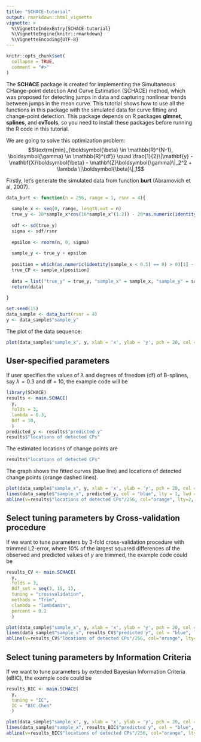 ---
title: "SCHACE-tutorial"
output: rmarkdown::html_vignette
vignette: >
  %\VignetteIndexEntry{SCHACE-tutorial}
  %\VignetteEngine{knitr::rmarkdown}
  %\VignetteEncoding{UTF-8}
---

```{r, include = FALSE, warning=FALSE}
knitr::opts_chunk$set(
  collapse = TRUE,
  comment = "#>"
)
```
The **SCHACE** package is created for implementing the Simultaneous CHange-point
detection And Curve Estimation (SCHACE) method, which was proposed for detecting jumps in data and capturing nonlinear
trends between jumps in the mean curve. This tutorial shows how to use all the functions in this package with the simulated data for curve fitting and change-point detection. This package depends on R packages **glmnet**, **splines**, and **cvTools**, so you need to install these packages before running the R code in this tutorial.

We are going to solve this optimization problem:
$$\textrm{min}_{\boldsymbol{\beta} \in \mathbb{R}^{N-1}, \boldsymbol{\gamma} \in \mathbb{R}^{df}} \quad \frac{1}{2}\|\mathbf{y} - \mathbf{X}\boldsymbol{\beta} -  \mathbf{Z}\boldsymbol{\gamma}\|_2^2 + \lambda \|\boldsymbol{\beta}\|_1$$

Firstly, let's generate the simulated data from function **burt** (Abramovich et al, 2007).
```{r setup}
data_burt <- function(n = 256, range = 1, rsnr = 4){
  
  sample_x <- seq(0, range, length.out = n)
  true_y <- 20*sample_x*cos(16*sample_x^(1.2)) - 20*as.numeric(identity(sample_x < 0.5))
  
  sdf <- sd(true_y)
  sigma <- sdf/rsnr
  
  epsilon <- rnorm(n, 0, sigma)
  
  sample_y <- true_y + epsilon
  
  position = which(as.numeric(identity(sample_x < 0.5) == 0) > 0)[1] - 1
  true_CP <- sample_x[position]
  
  data = list("true_y" = true_y, "sample_x" = sample_x, "sample_y" = sample_y, "true CPs" = true_CP, "noise" = sigma)
  return(data)
  
}

set.seed(15)
data_sample <- data_burt(rsnr = 4)
y <- data_sample$"sample_y"
```
The plot of the data sequence:
```{r fig1, fig.height = 5, fig.width = 5, fig.align = "center"}
plot(data_sample$"sample_x", y, xlab = 'x', ylab = 'y', pch = 20, col = "gray")
```

## User-specified parameters
If user specifies the values of $\lambda$ and degrees of freedom (df) of B-splines, say $\lambda = 0.3$ and df = 10, the example code will be
```{r}
library(SCHACE)
results <- main.SCHACE(
  y,
  folds = 3,
  lambda = 0.3,
  Bdf = 10,
  )
predicted_y <- results$"predicted y"
results$"locations of detected CPs"
```
The estimated locations of change points are
```{r}
results$"locations of detected CPs"
```
The graph shows the fitted curves (blue line) and locations of detected change points (orange dashed lines).
```{r fig2, fig.height = 5, fig.width = 5, fig.align = "center"}
plot(data_sample$"sample_x", y, xlab = 'x', ylab = 'y', pch = 20, col = "gray")
lines(data_sample$"sample_x", predicted_y, col = "blue", lty = 1, lwd = 2)
abline(v=results$"locations of detected CPs"/256, col="orange", lty=2, lwd=2)
```

## Select tuning parameters by Cross-validation procedure

If we want to tune parameters by 3-fold cross-validation procedure with trimmed L2-error, where 10% of the largest squared differences of the observed and predicted values of $y$ are trimmed, the example code could be
```{r}
results_CV <- main.SCHACE(
  y,
  folds = 3,
  Bdf_set = seq(3, 15, 1),
  tuning = "crossvalidation",
  methods = "Trim",
  clambda = "lambdamin",
  percent = 0.1
  )
```
```{r fig3, fig.height = 5, fig.width = 5, fig.align = "center"}
plot(data_sample$"sample_x", y, xlab = 'x', ylab = 'y', pch = 20, col = "gray")
lines(data_sample$"sample_x", results_CV$"predicted y", col = "blue", lty = 1, lwd = 2)
abline(v=results_CV$"locations of detected CPs"/256, col="orange", lty=2, lwd=2)
```

## Select tuning parameters by Information Criteria

If we want to tune parameters by extended Bayesian Information Criteria (eBIC), the example code could be
```{r}
results_BIC <- main.SCHACE(
  y,
  tuning = "IC",
  IC = "BIC.Chen"
  )
```
```{r fig4, fig.height = 5, fig.width = 5, fig.align = "center"}
plot(data_sample$"sample_x", y, xlab = 'x', ylab = 'y', pch = 20, col = "gray")
lines(data_sample$"sample_x", results_BIC$"predicted y", col = "blue", lty = 1, lwd = 2)
abline(v=results_BIC$"locations of detected CPs"/256, col="orange", lty=2, lwd=2)
```
